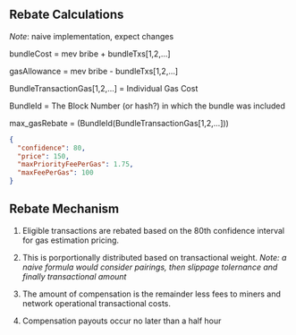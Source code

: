 ## Rebate Calculations

_Note_: naive implementation, expect changes

bundleCost = mev bribe + bundleTxs[1,2,...]

gasAllowance = mev bribe - bundleTxs[1,2,...]

BundleTransactionGas[1,2,...] = Individual Gas Cost

BundleId = The Block Number (or hash?) in which the bundle was included

max_gasRebate = (BundleId(BundleTransactionGas[1,2,...]))

```json
{
  "confidence": 80,
  "price": 150,
  "maxPriorityFeePerGas": 1.75,
  "maxFeePerGas": 100
}
```

## Rebate Mechanism

1. Eligible transactions are rebated based on the 80th confidence interval for
   gas estimation pricing.

2. This is porportionally distributed based on transactional weight. _Note: a
   naive formula would consider pairings, then slippage tolernance and finally
   transactional amount_

3. The amount of compensation is the remainder less fees to miners and network
   operational transactional costs.

4. Compensation payouts occur no later than a half hour
